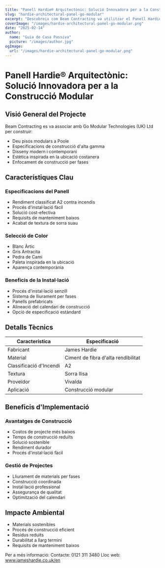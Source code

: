 ```yaml
---
title: "Panell Hardie® Arquitectònic: Solució Innovadora per a la Construcció Modular"
slug: "hardie-architectural-panel-go-modular"
excerpt: "Descobreix com Beam Contracting va utilitzar el Panell Hardie® Arquitectònic per al seu innovador projecte de pisos modulars a Poole, oferint beneficis en seguretat contra incendis i sostenibilitat."
coverImage: "/images/hardie-architectural-panel-go-modular.png"
date: "2025-02-14"
author:
  name: "Guia de Casa Passiva"
  picture: "/images/author.jpg"
ogImage:
  url: "/images/hardie-architectural-panel-go-modular.png"
---
```


# Panell Hardie® Arquitectònic: Solució Innovadora per a la Construcció Modular

## Visió General del Projecte

Beam Contracting es va associar amb Go Modular Technologies (UK) Ltd per construir:

- Deu pisos modulars a Poole
- Especificacions de construcció d'alta gamma
- Disseny modern i contemporani
- Estètica inspirada en la ubicació costanera
- Enfocament de construcció per fases

## Característiques Clau

### Especificacions del Panell
- Rendiment classificat A2 contra incendis
- Procés d'instal·lació fàcil
- Solució cost-efectiva
- Requisits de manteniment baixos
- Acabat de textura de sorra suau

### Selecció de Color
- Blanc Àrtic
- Gris Antracita
- Pedra de Cami
- Paleta inspirada en la ubicació
- Aparença contemporània

### Beneficis de la Instal·lació
- Procés d'instal·lació senzill
- Sistema de lliurament per fases
- Panells prefabricats
- Alineació del calendari de construcció
- Opció de especificació estàndard

## Detalls Tècnics

| Característica | Especificació |
|----------------|----------------|
| Fabricant      | James Hardie   |
| Material       | Ciment de fibra d'alta rendibilitat |
| Classificació d'Incendi | A2 |
| Textura        | Sorra llisa    |
| Proveïdor      | Vivalda        |
| Aplicació      | Construcció modular |

## Beneficis d'Implementació

### Avantatges de Construcció
- Costos de projecte més baixos
- Temps de construcció reduïts
- Solució sostenible
- Rendiment durador
- Procés d'instal·lació fàcil

### Gestió de Projectes
- Lliurament de materials per fases
- Construcció coordinada
- Instal·lació professional
- Assegurança de qualitat
- Optimització del calendari

## Impacte Ambiental

- Materials sostenibles
- Procés de construcció eficient
- Residus reduïts
- Durabilitat a llarg termini
- Requisits de manteniment baixos

Per a més informació:
Contacte: 0121 311 3480
Lloc web: www.jameshardie.co.uk/en